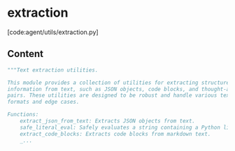# extraction

[code:agent/utils/extraction.py]

## Content

```python
"""Text extraction utilities.

This module provides a collection of utilities for extracting structured
information from text, such as JSON objects, code blocks, and thought-action
pairs. These utilities are designed to be robust and handle various text
formats and edge cases.

Functions:
    extract_json_from_text: Extracts JSON objects from text.
    safe_literal_eval: Safely evaluates a string containing a Python literal.
    extract_code_blocks: Extracts code blocks from markdown text.
    _...
```